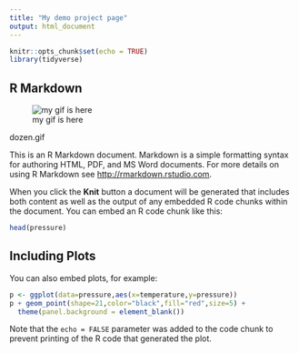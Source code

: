 ```yaml
---
title: "My demo project page"
output: html_document
---
```


```r
knitr::opts_chunk$set(echo = TRUE)
library(tidyverse)
```

## R Markdown

![my gif is here](dozen.gif)

dozen.gif

This is an R Markdown document. Markdown is a simple formatting syntax for authoring HTML, PDF, and MS Word documents. For more details on using R Markdown see <http://rmarkdown.rstudio.com>.

When you click the **Knit** button a document will be generated that includes both content as well as the output of any embedded R code chunks within the document. You can embed an R code chunk like this:

```r
head(pressure)
```

## Including Plots

You can also embed plots, for example:

```r
p <- ggplot(data=pressure,aes(x=temperature,y=pressure))
p + geom_point(shape=21,color="black",fill="red",size=5) +
  theme(panel.background = element_blank())
```

Note that the `echo = FALSE` parameter was added to the code chunk to prevent printing of the R code that generated the plot.
